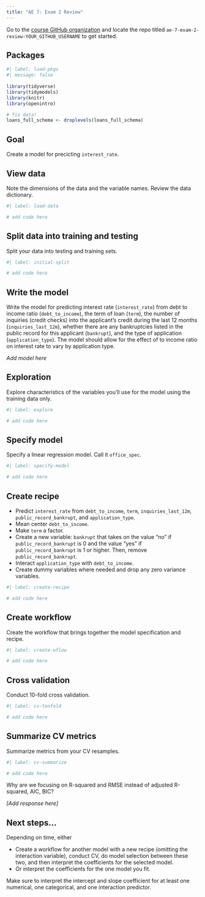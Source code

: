 ```yaml
---
title: "AE 7: Exam 2 Review"
---
```


::: callout-important
Go to the [course GitHub organization](https://github.com/sta210-s22) and locate the repo titled `ae-7-exam-2-review-YOUR_GITHUB_USERNAME` to get started.
:::

## Packages

```r
#| label: load-pkgs
#| message: false
 
library(tidyverse)
library(tidymodels)
library(knitr)
library(openintro)

# fix data!
loans_full_schema <- droplevels(loans_full_schema)
```

## Goal

Create a model for precicting `interest_rate`.

## View data

Note the dimensions of the data and the variable names.
Review the data dictionary.

```r
#| label: load-data

# add code here
```

## Split data into training and testing

Split your data into testing and training sets.

```r
#| label: initial-split

# add code here
```

## Write the model

Write the model for predicting interest rate (`interest_rate`) from debt to income ratio (`debt_to_income`), the term of loan (`term`), the number of inquiries (credit checks) into the applicant's credit during the last 12 months (`inquiries_last_12m`), whether there are any bankruptcies listed in the public record for this applicant (`bankrupt`), and the type of application (`application_type`).
The model should allow for the effect of to income ratio on interest rate to vary by application type.

*Add model here*

## Exploration

Explore characteristics of the variables you'll use for the model using the training data only.

```r
#| label: explore

# add code here
```

## Specify model

Specify a linear regression model.
Call it `office_spec`.

```r
#| label: specify-model

# add code here
```

## Create recipe

-   Predict `interest_rate` from `debt_to_income`, `term`, `inquiries_last_12m`, `public_record_bankrupt`, and `application_type`.
-   Mean center `debt_to_income`.
-   Make `term` a factor.
-   Create a new variable: `bankrupt` that takes on the value "no" if `public_record_bankrupt` is 0 and the value "yes" if `public_record_bankrupt` is 1 or higher. Then, remove `public_record_bankrupt`.
-   Interact `application_type` with `debt_to_income`.
-   Create dummy variables where needed and drop any zero variance variables.

```r
#| label: create-recipe

# add code here
```

## Create workflow

Create the workflow that brings together the model specification and recipe.

```r
#| label: create-wflow

# add code here
```

## Cross validation

Conduct 10-fold cross validation.

```r
#| label: cv-tenfold

# add code here
```

## Summarize CV metrics

Summarize metrics from your CV resamples.

```r
#| label: cv-summarize

# add code here
```

Why are we focusing on R-squared and RMSE instead of adjusted R-squared, AIC, BIC?

*\[Add response here\]*

## Next steps...

Depending on time, either

-   Create a workflow for another model with a new recipe (omitting the interaction variable), conduct CV, do model selection between these two, and then interpret the coefficients for the selected model.
-   Or interpret the coefficients for the one model you fit.

Make sure to interpret the intercept and slope coefficient for at least one numerical, one categorical, and one interaction predictor.
